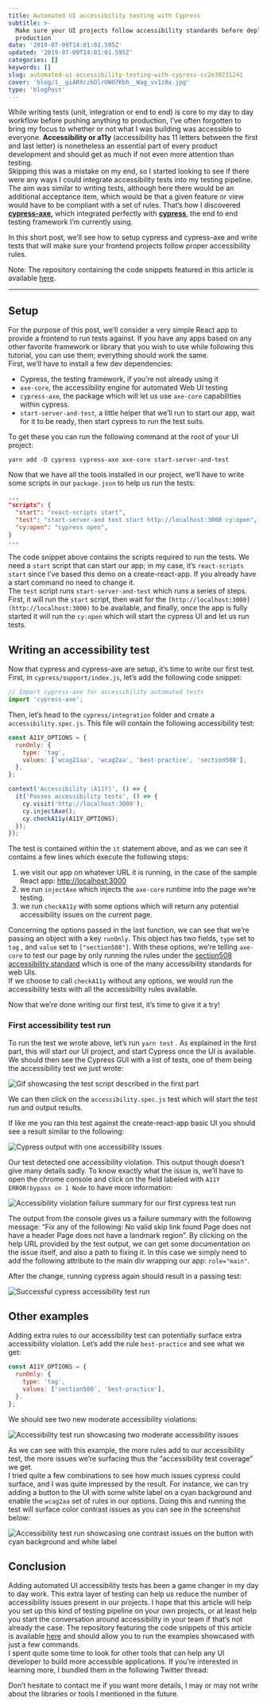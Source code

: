 ```yaml
---
title: Automated UI accessibility testing with Cypress
subtitle: >-
  Make sure your UI projects follow accessibility standards before deploying to
  production
date: '2019-07-09T14:01:01.595Z'
updated: '2019-07-09T14:01:01.595Z'
categories: []
keywords: []
slug: automated-ui-accessibility-testing-with-cypress-cc2e38231241
cover: 'blog/1__giARXrzkOlrUWO7Kbh__Wag_vv1z0x.jpg'
type: 'blogPost'
---
```


While writing tests (unit, integration or end to end) is core to my day to day workflow before pushing anything to production, I’ve often forgotten to bring my focus to whether or not what I was building was accessible to everyone. **Accessibility or a11y** (accessibility has 11 letters between the first and last letter) is nonetheless an essential part of every product development and should get as much if not even more attention than testing.   
Skipping this was a mistake on my end, so I started looking to see if there were any ways I could integrate accessibility tests into my testing pipeline. The aim was similar to writing tests, although here there would be an additional acceptance item, which would be that a given feature or view would have to be compliant with a set of rules. That’s how I discovered [**cypress-axe**](https://www.npmjs.com/package/cypress-axe)**,** which integrated perfectly with [**cypress**](https://www.cypress.io/), the end to end testing framework I’m currently using.

In this short post, we’ll see how to setup cypress and cypress-axe and write tests that will make sure your frontend projects follow proper accessibility rules.

<Callout variant="info">

Note: The repository containing the code snippets featured in this article is available [here](https://github.com/MaximeHeckel/cypress-axe-example).

</Callout>

---

## Setup

For the purpose of this post, we’ll consider a very simple React app to provide a frontend to run tests against. If you have any apps based on any other favorite framework or library that you wish to use while following this tutorial, you can use them; everything should work the same.  
First, we’ll have to install a few dev dependencies:

- Cypress, the testing framework, if you’re not already using it
- `axe-core`, the accessibility engine for automated Web UI testing
- `cypress-axe`, the package which will let us use `axe-core` capabilities within cypress.
- `start-server-and-test`, a little helper that we’ll run to start our app, wait for it to be ready, then start cypress to run the test suits.

To get these you can run the following command at the root of your UI project:

```
yarn add -D cypress cypress-axe axe-core start-server-and-test
```

Now that we have all the tools installed in our project, we’ll have to write some scripts in our `package.json` to help us run the tests:

```json {4} title=package.json excerpt with our test scripts
...
"scripts": {
  "start": "react-scripts start",
  "test": "start-server-and test start http://localhost:3000 cy:open",
  "cy:open": "cypress open",
}
...
```

The code snippet above contains the scripts required to run the tests. We need a `start` script that can start our app; in my case, it’s `react-scripts start` since I’ve based this demo on a create-react-app. If you already have a start command no need to change it.  
The `test` script runs `start-server-and-test` which runs a series of steps. First, it will run the `start` script, then wait for the `[http://localhost:3000](http://localhost:3000)` to be available, and finally, once the app is fully started it will run the `cy:open` which will start the cypress UI and let us run tests.

## Writing an accessibility test

Now that cypress and cypress-axe are setup, it’s time to write our first test. First, in `cypress/support/index.js`, let’s add the following code snippet:

```javascript title=cypress/support/index.js excerpt with cypress-axe
// Import cypress-axe for accessibility automated tests
import 'cypress-axe';
```

Then, let’s head to the `cypress/integration` folder and create a `accessibility.spec.js`. This file will contain the following accessibility test:

```javascript {9-13} title=Our first accessibility test using cypress-axe
const A11Y_OPTIONS = {
  runOnly: {
    type: 'tag',
    values: ['wcag21aa', 'wcag2aa', 'best-practice', 'section508'],
  },
};

context('Accessibility (A11Y)', () => {
  it('Passes accessibility tests', () => {
    cy.visit('http://localhost:3000');
    cy.injectAxe();
    cy.checkA11y(A11Y_OPTIONS);
  });
});
```

The test is contained within the `it` statement above, and as we can see it contains a few lines which execute the following steps:

1.  we visit our app on whatever URL it is running, in the case of the sample React app: [http://localhost:3000](http://localhost:3000)
2.  we run `injectAxe` which injects the `axe-core` runtime into the page we’re testing.
3.  we run `checkA11y` with some options which will return any potential accessibility issues on the current page.

Concerning the options passed in the last function, we can see that we’re passing an object with a key `runOnly`. This object has two fields, `type` set to `tag` , and `value` set to `["section508"]`. With these options, we’re telling `axe-core` to test our page by only running the rules under the [section508 accessibility standard](https://www.section508.gov/about-us) which is one of the many accessibility standards for web UIs.  
If we choose to call `checkA11y` without any options, we would run the accessibility tests with all the accessibility rules available.

Now that we’re done writing our first test, it’s time to give it a try!

### First accessibility test run

To run the test we wrote above, let’s run `yarn test` . As explained in the first part, this will start our UI project, and start Cypress once the UI is available.  
We should then see the Cypress GUI with a list of tests, one of them being the accessibility test we just wrote:

![Gif showcasing the test script described in the first part](/static/images/1____lNKDG4Df1xEBhWQDlTnBg.gif)

We can then click on the `accessibility.spec.js` test which will start the test run and output results.

If like me you ran this test against the create-react-app basic UI you should see a result similar to the following:

<Image
  src="blog/1__wb7XX__RaUKDRawdVBCu9xQ_awfnhn.png"
  alt="Cypress output with one accessibility issues"
  layout="responsive"
  width={700}
  height={336}
/>

Our test detected one accessibility violation. This output though doesn’t give many details sadly. To know exactly what the issue is, we’ll have to open the chrome console and click on the field labeled with `A11Y ERROR!bypass on 1 Node` to have more information:

<Image
  src="blog/1__FpWJmUGcyX1t3g__OUSr__yw_zmzq9h.png"
  alt="Accessibility violation failure summary for our first cypress test run"
  layout="responsive"
  width={700}
  height={479}
/>

The output from the console gives us a failure summary with the following message: “Fix any of the following: No valid skip link found Page does not have a header Page does not have a landmark region”. By clicking on the help URL provided by the test output, we can get some documentation on the issue itself, and also a path to fixing it. In this case we simply need to add the following attribute to the main div wrapping our app: `role="main"`.

After the change, running cypress again should result in a passing test:

<Image
  src="blog/1__zS7P6cLOuHEeeBQpJyYXUA_n48tqh.png"
  alt="Successful cypress accessibility test run"
  layout="responsive"
  width={700}
  height={336}
/>

## Other examples

Adding extra rules to our accessibility test can potentially surface extra accessibility violation. Let’s add the rule `best-practice` and see what we get:

```javascript {4} title=The updated version of the options object passed to our accessibility test
const A11Y_OPTIONS = {
  runOnly: {
    type: 'tag',
    values: ['section508', 'best-practice'],
  },
};
```

We should see two new moderate accessibility violations:

<Image
  src="blog/1__HQn____ccDyHh7dQU4f65BIg_bv9zyo.png"
  alt="Accessibility test run showcasing two moderate accessibility issues"
  layout="responsive"
  width={700}
  height={479}
/>

As we can see with this example, the more rules add to our accessibility test, the more issues we’re surfacing thus the “accessibility test coverage” we get.  
I tried quite a few combinations to see how much issues cypress could surface, and I was quite impressed by the result. For instance, we can try adding a button to the UI with some white label on a cyan background and enable the `wcag2aa` set of rules in our options. Doing this and running the test will surface color contrast issues as you can see in the screenshot below:

<Image
  src="blog/1____56yiC68TRURMinyTsquuQ_dpbbeo.png"
  alt="Accessibility test run showcasing one contrast issues on the button with cyan background and white label"
  layout="responsive"
  width={700}
  height={278}
/>

## Conclusion

Adding automated UI accessibility tests has been a game changer in my day to day work. This extra layer of testing can help us reduce the number of accessibility issues present in our projects. I hope that this article will help you set up this kind of testing pipeline on your own projects, or at least help you start the conversation around accessibility in your team if that’s not already the case. The repository featuring the code snippets of this article is available [here](https://github.com/MaximeHeckel/cypress-axe-example) and should allow you to run the examples showcased with just a few commands.  
I spent quite some time to look for other tools that can help any UI developer to build more accessible applications. If you’re interested in learning more, I bundled them in the following Twitter thread:

Don’t hesitate to contact me if you want more details, I may or may not write about the libraries or tools I mentioned in the future.
